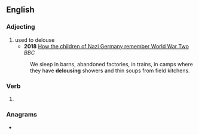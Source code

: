 ==English==
===Adjecting===
{{en-adj}}
#used to delouse
#*'''2018''' [http://www.bbc.com/culture/story/20180123-how-the-children-of-nazi-germany-remember-world-war-two How the children of Nazi Germany remember World War Two] ''BBC''
#:We sleep in barns, abandoned factories, in trains, in camps where they have '''delousing''' showers and thin soups from field kitchens.

===Verb===
{{head|en|present participle}}

# {{present participle of|delouse|lang=en|nocat=1}}

===Anagrams===
* {{anagrams|en|a=degilnosu|desouling}}